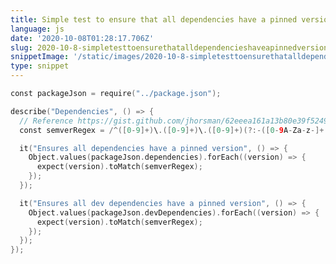 ```yaml
---
title: Simple test to ensure that all dependencies have a pinned version
language: js
date: '2020-10-08T01:28:17.706Z'
slug: 2020-10-8-simpletesttoensurethatalldependencieshaveapinnedversion
snippetImage: '/static/images/2020-10-8-simpletesttoensurethatalldependencieshaveapinnedversion.png'
type: snippet
---
```


```swift snippet
const packageJson = require("../package.json");

describe("Dependencies", () => {
  // Reference https://gist.github.com/jhorsman/62eeea161a13b80e39f5249281e17c39
  const semverRegex = /^([0-9]+)\.([0-9]+)\.([0-9]+)(?:-([0-9A-Za-z-]+(?:\.[0-9A-Za-z-]+)*))?(?:\+[0-9A-Za-z-]+)?$/;

  it("Ensures all dependencies have a pinned version", () => {
    Object.values(packageJson.dependencies).forEach((version) => {
      expect(version).toMatch(semverRegex);
    });
  });

  it("Ensures all dev dependencies have a pinned version", () => {
    Object.values(packageJson.devDependencies).forEach((version) => {
      expect(version).toMatch(semverRegex);
    });
  });
});

```
